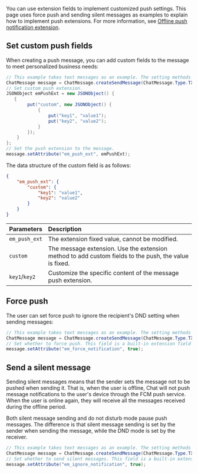 <PlatformWrapper platform="android">

You can use extension fields to implement customized push settings. This page uses force push and sending silent messages as examples to explain how to implement push extensions. For more information, see [Offline push notification extension](/agora-chat/restful-api/offline-push/offline-push-extension).

## Set custom push fields

When creating a push message, you can add custom fields to the message to meet personalized business needs:

```java
// This example takes text messages as an example. The setting methods for message types such as pictures and files are the same.
ChatMessage message = ChatMessage.createSendMessage(ChatMessage.Type.TXT);
// Set custom push extension.
JSONObject emPushExt = new JSONObject() {
   {
        put("custom", new JSONObject() {
            {
                put("key1", "value1");
                put("key2", "value2");
            }
        });
    }
};
// Set the push extension to the message.
message.setAttribute("em_push_ext", emPushExt);
```

The data structure of the custom field is as follows:

```json
{
    "em_push_ext": {
        "custom": {
            "key1": "value1",
            "key2": "value2"
        }
    }
}
```

| Parameters              | Description                |
| :--------------- | :----------------- |
|  `em_push_ext`   | The extension fixed value, cannot be modified.     |
|  `custom`          | The message extension. Use the extension method to add custom fields to the push, the value is fixed. |
|  `key1`/`key2`     | Customize the specific content of the message push extension. |

## Force push

The user can set force push to ignore the recipient's DND setting when sending messages:

```java
// This example takes text messages as an example. The setting methods for message types such as pictures and files are the same.
ChatMessage message = ChatMessage.createSendMessage(ChatMessage.Type.TXT);
// Set whether to force push. This field is a built-in extension field with the following values: `true`: force push; (default) `false`: non-force push.
message.setAttribute("em_force_notification", true);
```

## Send a silent message

Sending silent messages means that the sender sets the message not to be pushed when sending it. That is, when the user is offline, Chat will not push message notifications to the user's device through the FCM push service. When the user is online again, they will receive all the messages received during the offline period.

Both silent message sending and do not disturb mode pause push messages. The difference is that silent message sending is set by the sender when sending the message, while the DND mode is set by the receiver.

```java
// This example takes text messages as an example. The setting methods for message types such as pictures and files are the same.
ChatMessage message = ChatMessage.createSendMessage(ChatMessage.Type.TXT);
// Set whether to send silent messages. This field is a built-in extension field with the following values: `true`: send silent messages; (default) `false`: push the message.
message.setAttribute("em_ignore_notification", true);
```

</PlatformWrapper>
